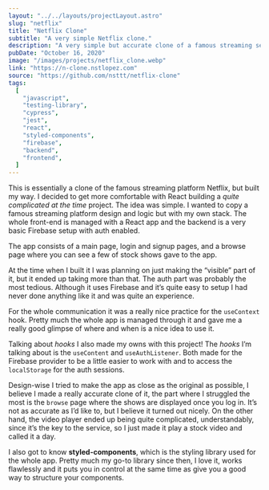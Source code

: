 ```yaml
---
layout: "../../layouts/projectLayout.astro"
slug: "netflix"
title: "Netflix Clone"
subtitle: "A very simple Netflix clone."
description: "A very simple but accurate clone of a famous streaming service. Made with React (custom hooks & context), styled-components and Firebase"
pubDate: "October 16, 2020"
image: "/images/projects/netflix_clone.webp"
link: "https://n-clone.nstlopez.com"
source: "https://github.com/nsttt/netflix-clone"
tags:
  [
    "javascript",
    "testing-library",
    "cypress",
    "jest",
    "react",
    "styled-components",
    "firebase",
    "backend",
    "frontend",
  ]
---
```


This is essentially a clone of the famous streaming platform Netflix, but built my way.
I decided to get more comfortable with React building a _quite complicated at the time_ project.
The idea was simple.
I wanted to copy a famous streaming platform design and logic but with my own stack.
The whole front-end is managed with a React app and the backend is a very basic Firebase setup with auth enabled.

The app consists of a main page, login and signup pages, and a browse page where you can see a few of stock shows gave to the app.

At the time when I built it I was planning on just making the “visible” part of it, but it ended up taking more than that. The auth part was probably the most tedious. Although it uses Firebase and it’s quite easy to setup I had never done anything like it and was quite an experience.

For the whole communication it was a really nice practice for the `useContext` hook. Pretty much the whole app is managed through it and gave me a really good glimpse of where and when is a nice idea to use it.

Talking about _hooks_ I also made my owns with this project!
The _hooks_ I’m talking about is the `useContent` and `useAuthListener`. Both made for the Firebase provider to be a little easier to work with and to access the `localStorage` for the auth sessions.

Design-wise I tried to make the app as close as the original as possible, I believe I made a really accurate clone of it, the part where I struggled the most is the `browse` page where the shows are displayed once you log in. It’s not as accurate as I’d like to, but I believe it turned out nicely.
On the other hand, the video player ended up being quite complicated, understandably, since it’s the key to the service, so I just made it play a stock video and called it a day.

I also got to know **styled-components**, which is the styling library used for the whole app. Pretty much my go-to library since then, I love it, works flawlessly and it puts you in control at the same time as give you a good way to structure your components.
